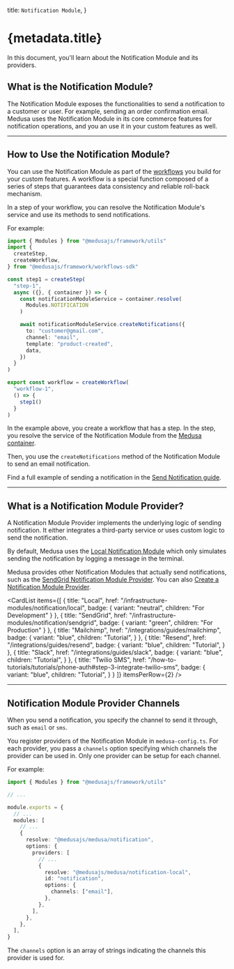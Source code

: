 
  title: `Notification Module`,
}

# {metadata.title}

In this document, you'll learn about the Notification Module and its providers.

## What is the Notification Module?

The Notification Module exposes the functionalities to send a notification to a customer or user. For example, sending an order confirmation email. Medusa uses the Notification Module in its core commerce features for notification operations, and you an use it in your custom features as well.

---

## How to Use the Notification Module?

You can use the Notification Module as part of the [workflows](!docs!/learn/fundamentals/workflows) you build for your custom features. A workflow is a special function composed of a series of steps that guarantees data consistency and reliable roll-back mechanism.

In a step of your workflow, you can resolve the Notification Module's service and use its methods to send notifications.

For example:

```ts
import { Modules } from "@medusajs/framework/utils"
import { 
  createStep,
  createWorkflow,
} from "@medusajs/framework/workflows-sdk"

const step1 = createStep(
  "step-1",
  async ({}, { container }) => {
    const notificationModuleService = container.resolve(
      Modules.NOTIFICATION
    )

    await notificationModuleService.createNotifications({
      to: "customer@gmail.com",
      channel: "email",
      template: "product-created",
      data,
    })
  } 
)

export const workflow = createWorkflow(
  "workflow-1",
  () => {
    step1()
  }
)
```

In the example above, you create a workflow that has a step. In the step, you resolve the service of the Notification Module from the [Medusa container](!docs!/learn/fundamentals/medusa-container).

Then, you use the `createNotifications` method of the Notification Module to send an email notification.

Find a full example of sending a notification in the [Send Notification guide](./send-notification/page.mdx).

---

## What is a Notification Module Provider?

A Notification Module Provider implements the underlying logic of sending notification. It either integrates a third-party service or uses custom logic to send the notification.

By default, Medusa uses the [Local Notification Module](./local/page.mdx) which only simulates sending the notification by logging a message in the terminal.

Medusa provides other Notification Modules that actually send notifications, such as the [SendGrid Notification Module Provider](./send-notification/page.mdx). You can also [Create a Notification Module Provider](/references/notification-provider-module).

<CardList
  items={[
    {
      title: "Local",
      href: "/infrastructure-modules/notification/local",
      badge: {
        variant: "neutral",
        children: "For Development"
      }
    },
    {
      title: "SendGrid",
      href: "/infrastructure-modules/notification/sendgrid",
      badge: {
        variant: "green",
        children: "For Production"
      }
    },
    {
      title: "Mailchimp",
      href: "/integrations/guides/mailchimp",
      badge: {
        variant: "blue",
        children: "Tutorial",
      }
    },
    {
      title: "Resend",
      href: "/integrations/guides/resend",
      badge: {
        variant: "blue",
        children: "Tutorial",
      }
    },
    {
      title: "Slack",
      href: "/integrations/guides/slack",
      badge: {
        variant: "blue",
        children: "Tutorial",
      }
    },
    {
      title: "Twilio SMS",
      href: "/how-to-tutorials/tutorials/phone-auth#step-3-integrate-twilio-sms",
      badge: {
        variant: "blue",
        children: "Tutorial",
      }
    }
  ]}
  itemsPerRow={2}
/>

---

## Notification Module Provider Channels

When you send a notification, you specify the channel to send it through, such as `email` or `sms`. 

You register providers of the Notification Module in `medusa-config.ts`. For each provider, you pass a `channels` option specifying which channels the provider can be used in. Only one provider can be setup for each channel.

For example:

```ts title="medusa-config.ts" highlights={[["19"]]}
import { Modules } from "@medusajs/framework/utils"

// ...

module.exports = {
  // ...
  modules: [
    // ...
    {
      resolve: "@medusajs/medusa/notification",
      options: {
        providers: [
          // ...
          {
            resolve: "@medusajs/medusa/notification-local",
            id: "notification",
            options: {
              channels: ["email"],
            },
          },
        ],
      },
    },
  ],
}
```

The `channels` option is an array of strings indicating the channels this provider is used for.
